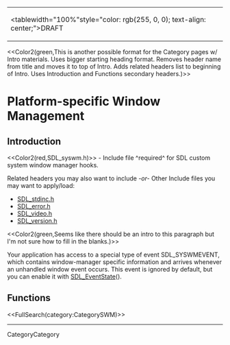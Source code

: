 <!-- #master-page:CategoryTemplate -->
<!-- #master-date:Unknown-Date -->
<!-- format wiki -->
<!-- language en -->
{|
|<tablewidth="100%"style="color: rgb(255, 0, 0); text-align: center;">DRAFT 
|}

<<Color2(green,This is another possible format for the Category pages w/ Intro materials.  Uses bigger starting heading format.  Removes header name from title and moves it to top of Intro. Adds related headers list to beginning of Intro.  Uses Introduction and Functions secondary headers.)>>

= Platform-specific Window Management =

== Introduction ==

<<Color2(red,SDL_syswm.h)>> - Include file ^required^ for SDL custom system window manager hooks.

Related headers you may also want to include ''-or-'' Other Include files you may want to apply/load:
* [http://hg.libsdl.org/SDL/file/68dfd6df47da/include/SDL_stdinc.h SDL_stdinc.h]
* [http://hg.libsdl.org/SDL/file/68dfd6df47da/include/SDL_error.h SDL_error.h]
* [http://hg.libsdl.org/SDL/file/68dfd6df47da/include/SDL_video.h SDL_video.h]
* [http://hg.libsdl.org/SDL/file/68dfd6df47da/include/SDL_version.h SDL_version.h]

<<Color2(green,Seems like there should be an intro to this paragraph but I'm not sure how to fill in the blanks.)>>

Your application has access to a special type of event SDL_SYSWMEVENT, which contains window-manager specific information and arrives whenever an unhandled window event occurs.  This event is ignored by default, but you can enable it with [[SDL_EventState]]().

== Functions ==

<<FullSearch(category:CategorySWM)>>

----
CategoryCategory

